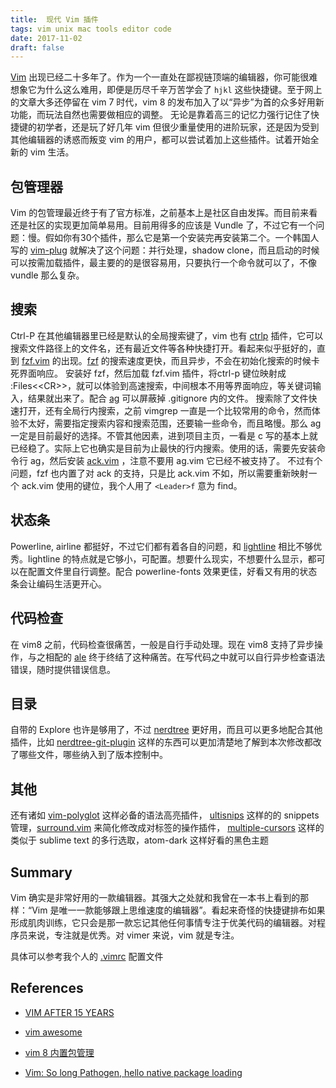 ```yaml
---
title:  现代 Vim 插件
tags: vim unix mac tools editor code
date: 2017-11-02
draft: false
---
```


[Vim](https://vim.sourceforge.io/) 出现已经二十多年了。作为一个一直处在鄙视链顶端的编辑器，你可能很难想象它为什么这么难用，即便是历尽千辛万苦学会了 `hjkl` 这些快捷键。至于网上的文章大多还停留在 vim 7 时代，vim 8 的发布加入了以“异步”为首的众多好用新功能，而玩法自然也需要做相应的调整。
无论是靠着高三的记忆力强行记住了快捷键的初学者，还是玩了好几年 vim 但很少重量使用的进阶玩家，还是因为受到其他编辑器的诱惑而叛变 vim 的用户，都可以尝试着加上这些插件。试着开始全新的 vim 生活。

## 包管理器

Vim 的包管理最近终于有了官方标准，之前基本上是社区自由发挥。而目前来看还是社区的实现更加简单易用。目前用得多的应该是 Vundle 了，不过它有一个问题：慢。假如你有30个插件，那么它是第一个安装完再安装第二个。一个韩国人写的 [vim-plug](https://github.com/junegunn/vim-plug) 就解决了这个问题：并行处理，shadow clone，而且启动的时候可以按需加载插件，最主要的的是很容易用，只要执行一个命令就可以了，不像 vundle 那么复杂。

## 搜索

Ctrl-P 在其他编辑器里已经是默认的全局搜索键了，vim 也有 [ctrlp](https://github.com/ctrlpvim/ctrlp.vim) 插件，它可以搜索文件路径上的文件名，还有最近文件等各种快捷打开。看起来似乎挺好的，直到 [fzf.vim](https://github.com/junegunn/fzf.vim) 的出现。[fzf](https://github.com/junegunn/fzf) 的搜索速度更快，而且异步，不会在初始化搜索的时候卡死界面响应。
安装好 fzf，然后加载 fzf.vim 插件，将ctrl-p 键位映射成 :Files\<\<CR\>\>，就可以体验到高速搜索，中间根本不用等界面响应，等关键词输入，结果就出来了。配合 [ag](https://github.com/ggreer/the_silver_searcher) 可以屏蔽掉 .gitignore 内的文件。
搜索除了文件快速打开，还有全局行内搜索，之前 vimgrep 一直是一个比较常用的命令，然而体验不太好，需要指定搜索内容和搜索范围，还要输一些命令，而且略慢。那么 ag 一定是目前最好的选择。不管其他因素，进到项目主页，一看是 c 写的基本上就已经稳了。实际上它也确实是目前为止最快的行内搜索。使用的话，需要先安装命令行 ag，然后安装 [ack.vim](https://github.com/mileszs/ack.vim) ，注意不要用 ag.vim 它已经不被支持了。
不过有个问题，fzf 也内置了对 ack 的支持，只是比 ack.vim 不如，所以需要重新映射一个 ack.vim 使用的键位，我个人用了 `<Leader>f` 意为 find。

## 状态条

Powerline, airline 都挺好，不过它们都有着各自的问题，和 [lightline](https://github.com/itchyny/lightline.vim) 相比不够优秀。lightline 的特点就是它够小，可配置。想要什么现实，不想要什么显示，都可以在配置文件里自行调整。配合 powerline-fonts 效果更佳，好看又有用的状态条会让编码生活更开心。

## 代码检查

在 vim8 之前，代码检查很痛苦，一般是自行手动处理。现在 vim8 支持了异步操作，与之相配的 [ale](https://github.com/w0rp/ale) 终于终结了这种痛苦。在写代码之中就可以自行异步检查语法错误，随时提供错误信息。

## 目录

自带的 Explore 也许是够用了，不过 [nerdtree](https://github.com/scrooloose/nerdtree) 更好用，而且可以更多地配合其他插件，比如 [nerdtree-git-plugin](https://github.com/Xuyuanp/nerdtree-git-plugin) 这样的东西可以更加清楚地了解到本次修改都改了哪些文件，哪些纳入到了版本控制中。

## 其他

还有诸如 [vim-polyglot](https://github.com/sheerun/vim-polyglot) 这样必备的语法高亮插件， [ultisnips](https://github.com/sirver/ultisnips) 这样的的 snippets 管理，[surround.vim](https://github.com/tpope/vim-surround) 来简化修改成对标签的操作插件， [multiple-cursors](https://github.com/terryma/vim-multiple-cursors) 这样的类似于 sublime text 的多行选取，atom-dark 这样好看的黑色主题

## Summary

Vim 确实是非常好用的一款编辑器。其强大之处就和我曾在一本书上看到的那样：“Vim 是唯一一款能够跟上思维速度的编辑器”。看起来奇怪的快捷键排布如果形成肌肉训练，它只会是那一款忘记其他任何事情专注于优美代码的编辑器。对程序员来说，专注就是优秀。对 vimer 来说，vim 就是专注。

具体可以参考我个人的 [.vimrc](https://github.com/AnnatarHe/vim-config) 配置文件

## References

* [VIM AFTER 15 YEARS](https://statico.github.io/vim3.html)

* [vim awesome](https://vimawesome.com/)

* [vim 8 内置包管理](https://aisk.me/vim-8-native-plugin-manager/)

* [Vim: So long Pathogen, hello native package loading](https://shapeshed.com/vim-packages/)
